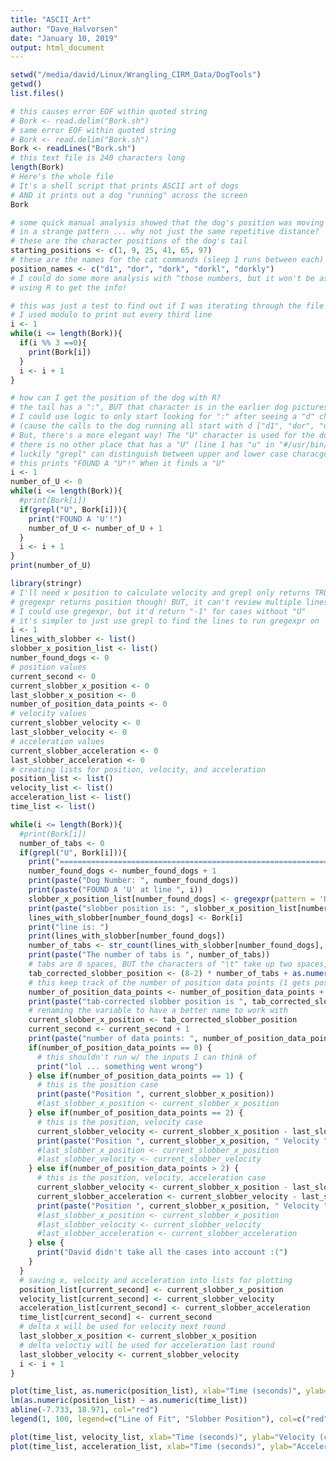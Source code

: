 ```yaml
---
title: "ASCII_Art"
author: "Dave_Halvorsen"
date: "January 10, 2019"
output: html_document
---
```


```r

setwd("/media/david/Linux/Wrangling_CIRM_Data/DogTools")
getwd()
list.files()
```

```r
# this causes error EOF within quoted string
# Bork <- read.delim("Bork.sh")
# same error EOF within quoted string
# Bork <- read.delim("Bork.sh")
Bork <- readLines("Bork.sh")
# this text file is 240 characters long
length(Bork)
# Here's the whole file
# It's a shell script that prints ASCII art of dogs
# AND it prints out a dog "running" across the screen
Bork
```


```r
# some quick manual analysis showed that the dog's position was moving across the screen
# in a strange pattern ... why not just the same repetitive distance?
# these are the character positions of the dog's tail
starting_positions <- c(1, 9, 25, 41, 65, 97)
# these are the names for the cat commands (sleep 1 runs between each)
position_names <- c("d1", "dor", "dork", "dorkl", "dorkly")
# I could do some more analysis with ^those numbers, but it won't be as cool as
# using R to get the info!
```

```r
# this was just a test to find out if I was iterating through the file properly
# I used modulo to print out every third line
i <- 1
while(i <= length(Bork)){
  if(i %% 3 ==0){
    print(Bork[i])
  }
  i <- i + 1
}
```


```r
# how can I get the position of the dog with R?
# the tail has a ":", BUT that character is in the earlier dog pictures.
# I could use logic to only start looking for ":" after seeing a "d" character
# (cause the calls to the dog running all start with d ["d1", "dor", "dork", "dorkl", "dorkly"])
# But, there's a more elegant way! The "U" character is used for the dog's tongue.
# there is no other place that has a "U" (line 1 has "u" in "#/usr/bin/bash")
# luckily "grepl" can distinguish between upper and lower case characgers
# this prints "FOUND A "U"!" When it finds a "U"
i <- 1
number_of_U <- 0
while(i <= length(Bork)){
  #print(Bork[i])
  if(grepl("U", Bork[i])){
    print("FOUND A 'U'!")
    number_of_U <- number_of_U + 1
  }
  i <- i + 1
}
print(number_of_U)
```

```r
library(stringr)
# I'll need x position to calculate velocity and grepl only returns TRUE/FALSE
# gregexpr returns position though! BUT, it can't review multiple lines with ease
# I could use gregexpr, but it'd return "-1" for cases without "U"
# it's simpler to just use grepl to find the lines to run gregexpr on
i <- 1
lines_with_slobber <- list()
slobber_x_position_list <- list()
number_found_dogs <- 0
# position values
current_second <- 0
current_slobber_x_position <- 0
last_slobber_x_position <- 0
number_of_position_data_points <- 0
# velocity values
current_slobber_velocity <- 0
last_slobber_velocity <- 0
# acceleration values
current_slobber_acceleration <- 0
last_slobber_acceleration <- 0
# creating lists for position, velocity, and acceleration
position_list <- list()
velocity_list <- list()
acceleration_list <- list()
time_list <- list()

while(i <= length(Bork)){
  #print(Bork[i])
  number_of_tabs <- 0
  if(grepl("U", Bork[i])){
    print("========================================================================")
    number_found_dogs <- number_found_dogs + 1
    print(paste("Dog Number: ", number_found_dogs))
    print(paste("FOUND A 'U' at line ", i))
    slobber_x_position_list[number_found_dogs] <- gregexpr(pattern = 'U', Bork[i])[[1]]
    print(paste("slobber position is: ", slobber_x_position_list[number_found_dogs]))
    lines_with_slobber[number_found_dogs] <- Bork[i]
    print("line is: ")
    print(lines_with_slobber[number_found_dogs])
    number_of_tabs <- str_count(lines_with_slobber[number_found_dogs], "\t")
    print(paste("The number of tabs is ", number_of_tabs))
    # tabs are 8 spaces, BUT the characters of "\t" take up two spaces, so it's (8-2)*number_of_tabs + slobber_x_position
    tab_corrected_slobber_position <- (8-2) * number_of_tabs + as.numeric(slobber_x_position_list[number_found_dogs])
    # this keep track of the number of position data points (1 gets position, 2 gets velocity, 3 gets acceleration)
    number_of_position_data_points <- number_of_position_data_points + 1
    print(paste("tab-corrected slobber position is ", tab_corrected_slobber_position))
    # renaming the variable to have a better name to work with
    current_slobber_x_position <- tab_corrected_slobber_position
    current_second <- current_second + 1
    print(paste("number of data points: ", number_of_position_data_points))
    if(number_of_position_data_points == 0) {
      # this shouldn't run w/ the inputs I can think of
      print("lol ... something went wrong")
    } else if(number_of_position_data_points == 1) {
      # this is the position case
      print(paste("Position ", current_slobber_x_position))
      #last_slobber_x_position <- current_slobber_x_position
    } else if(number_of_position_data_points == 2) {
      # this is the position, velocity case
      current_slobber_velocity <- current_slobber_x_position - last_slobber_x_position
      print(paste("Position ", current_slobber_x_position, " Velocity ", current_slobber_velocity))
      #last_slobber_x_position <- current_slobber_x_position
      #last_slobber_velocity <- current_slobber_velocity
    } else if(number_of_position_data_points > 2) {
      # this is the position, velocity, acceleration case
      current_slobber_velocity <- current_slobber_x_position - last_slobber_x_position
      current_slobber_acceleration <- current_slobber_velocity - last_slobber_velocity
      print(paste("Position ", current_slobber_x_position, " Velocity ", current_slobber_velocity, " Acceleration ", current_slobber_acceleration))
      #last_slobber_x_position <- current_slobber_x_position
      #last_slobber_velocity <- current_slobber_velocity
      #last_slobber_acceleration <- current_slobber_acceleration
    } else {
      print("David didn't take all the cases into account :(")
    }
  }
  # saving x, velocity and acceleration into lists for plotting
  position_list[current_second] <- current_slobber_x_position
  velocity_list[current_second] <- current_slobber_velocity
  acceleration_list[current_second] <- current_slobber_acceleration
  time_list[current_second] <- current_second
  # delta x will be used for velocity next round
  last_slobber_x_position <- current_slobber_x_position
  # delta veloctiy will be used for acceleration last round
  last_slobber_velocity <- current_slobber_velocity
  i <- i + 1
}
```

```r
plot(time_list, as.numeric(position_list), xlab="Time (seconds)", ylab="Slobber Position (characters)", main="ASCII Dog Slobber Position Over Time", col="blue", type="b", pch=19, lty=2)
lm(as.numeric(position_list) ~ as.numeric(time_list))
abline(-7.733, 18.971, col="red")
legend(1, 100, legend=c("Line of Fit", "Slobber Position"), col=c("red", "blue"), lty=1:2, cex=0.8)
```

```r
plot(time_list, velocity_list, xlab="Time (seconds)", ylab="Velocity (characters/second)", main="ASCII Dog Velocity Over Time", col="brown", type="b", pch=19, lty=1)
plot(time_list, acceleration_list, xlab="Time (seconds)", ylab="Acceleration (characters/second^2)", main="ASCII Dog Acceleration Over Time", col="purple", type="b", pch=19, lty=1)
```





